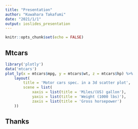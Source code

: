 ```yaml
---
title: "Presentation"
author: "Kuwahara Takafumi"
date: "2021/1/1"
output: ioslides_presentation
---
```


```r
knitr::opts_chunk$set(echo = FALSE)
```

## Mtcars
```r
library('plotly')
data('mtcars')
plot_ly(x = mtcars$mpg, y = mtcars$wt, z = mtcars$hp) %>%
    layout(
        title = 'Motor cars spec. in a 3d scatter plot',
        scene = list(
            xaxis = list(title = 'Miles/(US) gallon'),
            yaxis = list(title = 'Weight (1000 lbs)'),
            zaxis = list(title = 'Gross horsepower')
    ))
```

## Thanks

